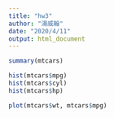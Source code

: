 ```yaml
---
title: "hw3"
author: "湯威翰"
date: "2020/4/11"
output: html_document
---
```

```r
summary(mtcars)
```

```r
hist(mtcars$mpg)
hist(mtcars$cyl)
hist(mtcars$hp)
```

```r
plot(mtcars$wt, mtcars$mpg)
```